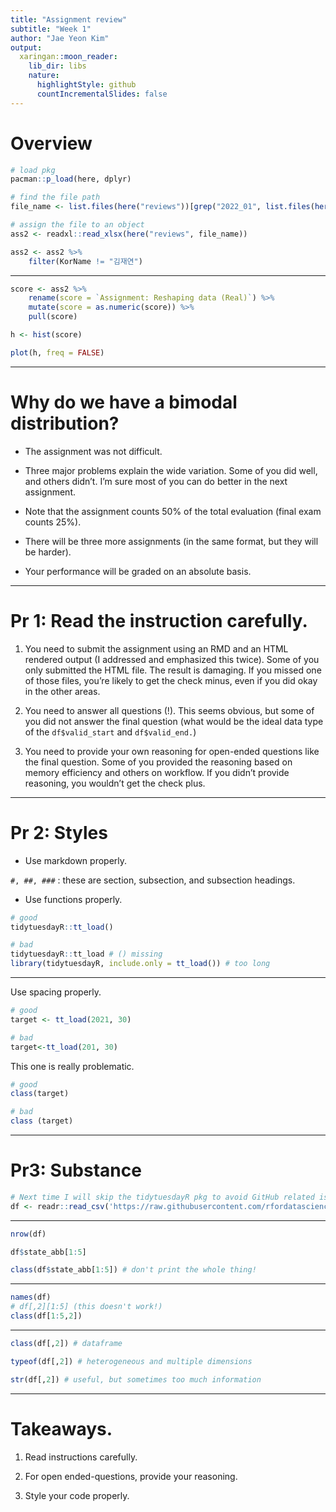 ```yaml
---
title: "Assignment review"
subtitle: "Week 1"
author: "Jae Yeon Kim"
output:
  xaringan::moon_reader:
    lib_dir: libs
    nature:
      highlightStyle: github
      countIncrementalSlides: false
---
```


# Overview

```r
# load pkg
pacman::p_load(here, dplyr)

# find the file path 
file_name <- list.files(here("reviews"))[grep("2022_01", list.files(here("reviews")))]

# assign the file to an object 
ass2 <- readxl::read_xlsx(here("reviews", file_name))

ass2 <- ass2 %>%
    filter(KorName != "김재연")
```

---

```r
score <- ass2 %>%
    rename(score = `Assignment: Reshaping data (Real)`) %>%
    mutate(score = as.numeric(score)) %>%
    pull(score)

h <- hist(score)

plot(h, freq = FALSE)
```

---

# Why do we have a bimodal distribution?

- The assignment was not difficult. 

- Three major problems explain the wide variation. Some of you did well, and others didn't. I'm sure most of you can do better in the next assignment.

- Note that the assignment counts 50% of the total evaluation (final exam counts 25%). 

- There will be three more assignments (in the same format, but they will be harder). 

- Your performance will be graded on an absolute basis.

---

# Pr 1: Read the instruction carefully. 

1. You need to submit the assignment using an RMD and an HTML rendered output (I addressed and emphasized this twice). Some of you only submitted the HTML file. The result is damaging. If you missed one of those files, you're likely to get the check minus, even if you did okay in the other areas.

2. You need to answer all questions (!). This seems obvious, but some of you did not answer the final question (what would be the ideal data type of the `df$valid_start` and `df$valid_end.`)

3. You need to provide your own reasoning for open-ended questions like the final question. Some of you provided the reasoning based on memory efficiency and others on workflow. If you didn't provide reasoning, you wouldn't get the check plus.

---

# Pr 2: Styles 

- Use markdown properly. 

`#, ##, ###` : these are section, subsection, and subsection headings. 

- Use functions properly. 

```r
# good 
tidytuesdayR::tt_load()

# bad 
tidytuesdayR::tt_load # () missing 
library(tidytuesdayR, include.only = tt_load()) # too long 
```

---

Use spacing properly. 

```r
# good 
target <- tt_load(2021, 30)

# bad
target<-tt_load(201, 30)
```

This one is really problematic.

```r
# good 
class(target)

# bad 
class (target)
```

---

# Pr3: Substance 

```r
# Next time I will skip the tidytuesdayR pkg to avoid GitHub related issues 
df <- readr::read_csv('https://raw.githubusercontent.com/rfordatascience/tidytuesday/master/data/2021/2021-07-20/drought.csv')
```

---

```r
nrow(df)

df$state_abb[1:5]

class(df$state_abb[1:5]) # don't print the whole thing!
```

---

```r
names(df)
# df[,2][1:5] (this doesn't work!)
class(df[1:5,2])
```

---

```r
class(df[,2]) # dataframe 

typeof(df[,2]) # heterogeneous and multiple dimensions 

str(df[,2]) # useful, but sometimes too much information
```

---

# Takeaways. 

1. Read instructions carefully. 

2. For open ended-questions, provide your reasoning. 

3. Style your code properly.